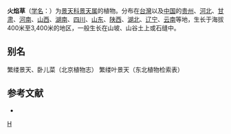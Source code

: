 {{Speciesbox 
| taxon = Sedum stellariifolium
| authority = Franch.
}}

'''火焰草'''（[[学名|学名]]：{{lang|la|''Sedum stellariifolium''}}）为[[景天科|景天科]][[景天属|景天属]]的植物。分布在[[台灣|台灣]]以及[[中国|中国]]的[[贵州|贵州]]、[[河北|河北]]、[[甘肃|甘肃]]、[[河南|河南]]、[[山西|山西]]、[[湖南|湖南]]、[[四川|四川]]、[[山东|山东]]、[[陕西|陕西]]、[[湖北|湖北]]、[[辽宁|辽宁]]、[[云南|云南]]等地，生长于海拔400米至3,400米的地区，一般生长在山坡、山谷土上或石缝中。

== 别名 ==
繁缕景天、卧儿菜（北京植物志） 繁缕叶景天（东北植物检索表）

== 参考文献 ==
{{refbegin}}
* {{cite web| url =http://www.bioinfo.cn/db05/KmzwSpecies.php?action=view&id=6113| title =火焰草| work =中国高等植物数据库全库| publisher =中国科学院微生物研究所| author =昆明植物研究所| accessdate =2009-02-25| deadurl =yes| archiveurl =https://web.archive.org/web/20160305062543/http://www.bioinfo.cn/db05/KmzwSpecies.php?action=view&id=6113| archivedate =2016年3月5日| df =}}
{{refend}}
{{Taxonbar|from=Q15232190}}

{{DEFAULTSORT:Sedum stellariifolium}}
[[Category:景天属|H]]


{{Crassulaceae-stub}}